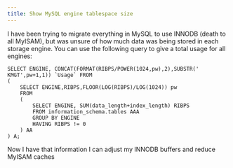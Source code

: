 ```yaml
---
title: Show MySQL engine tablespace size
---
```

I have been trying to migrate everything in MySQL to use INNODB (death to all MyISAM), but was unsure of how much data was being stored in each storage engine. You can use the following query to give a total usage for all engines:  

```
SELECT ENGINE, CONCAT(FORMAT(RIBPS/POWER(1024,pw),2),SUBSTR(' KMGT',pw+1,1)) `Usage` FROM
(
    SELECT ENGINE,RIBPS,FLOOR(LOG(RIBPS)/LOG(1024)) pw
    FROM
    (
        SELECT ENGINE, SUM(data_length+index_length) RIBPS
		FROM information_schema.tables AAA
		GROUP BY ENGINE
		HAVING RIBPS != 0
    ) AA
) A;
```
Now I have that information I can adjust my INNODB buffers and reduce MyISAM caches  

